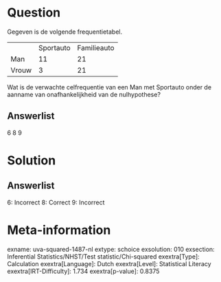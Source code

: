 Question
========

Gegeven is de volgende frequentietabel.

  ------- ----------- -------------
          Sportauto   Familieauto
  Man     11          21
  Vrouw   3           21
  ------- ----------- -------------

Wat is de verwachte celfrequentie van een Man met Sportauto onder de
aanname van onafhankelijkheid van de nulhypothese?

Answerlist
----------

6
8
9

Solution
========

Answerlist
----------

6: Incorrect
8: Correct
9: Incorrect

Meta-information
================
exname: uva-squared-1487-nl
extype: schoice
exsolution: 010
exsection: Inferential Statistics/NHST/Test statistic/Chi-squared
exextra[Type]: Calculation
exextra[Language]: Dutch
exextra[Level]: Statistical Literacy
exextra[IRT-Difficulty]: 1.734
exextra[p-value]: 0.8375
